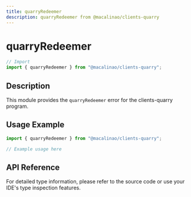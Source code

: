 ```yaml
---
title: quarryRedeemer
description: quarryRedeemer from @macalinao/clients-quarry
---
```


# quarryRedeemer

```typescript
// Import
import { quarryRedeemer } from "@macalinao/clients-quarry";
```

## Description

This module provides the `quarryRedeemer` error for the clients-quarry program.

## Usage Example

```typescript
import { quarryRedeemer } from "@macalinao/clients-quarry";

// Example usage here
```

## API Reference

For detailed type information, please refer to the source code or use your IDE's type inspection features.
